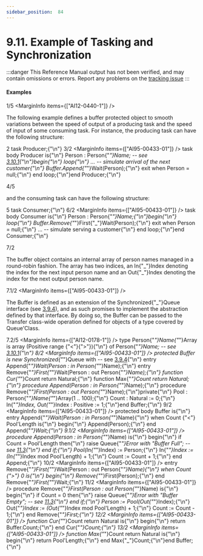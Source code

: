 ```yaml
---
sidebar_position:  84
---
```


# 9.11. Example of Tasking and Synchronization

:::danger
This Reference Manual output has not been verified,
and may contain omissions or errors.
Report any problems on the [tracking issue](https://github.com/ada-lang-io/ada-lang-io/issues/20)
:::



#### Examples

<MarginText>1/5</MarginText>
<MarginInfo items={["AI12-0440-1"]} />
<p>The following example defines a buffer protected object to smooth variations between the speed of output of a producing task and the speed of input of some consuming task. For instance, the producing task can have the following structure:<br /></p>

<MarginText>2</MarginText>
<CodeBlock language="ada">
task Producer;{"\n"}
<MarginText>3/2</MarginText>
<MarginInfo items={["AI95-00433-01"]} />
task body Producer is{"\n"}   Person : Person{"_"}Name; -- see <a href="/docs/arm/AA-3/AA-3.10#Subclause_3.10.1">3.10.1</a>{"\n"}begin{"\n"}   loop{"\n"}      ... --  simulate arrival of the next customer{"\n"}      Buffer.Append{"_"}Wait(Person);{"\n"}      exit when Person = null;{"\n"}   end loop;{"\n"}end Producer;{"\n"}

</CodeBlock>
<MarginText>4/5</MarginText>
<MarginInfo items={["AI12-0440-1"]} />
<p>and the consuming task can have the following structure:<br /></p>

<MarginText>5</MarginText>
<CodeBlock language="ada">
task Consumer;{"\n"}
<MarginText>6/2</MarginText>
<MarginInfo items={["AI95-00433-01"]} />
task body Consumer is{"\n"}   Person : Person{"_"}Name;{"\n"}begin{"\n"}   loop{"\n"}      Buffer.Remove{"_"}First{"_"}Wait(Person);{"\n"}      exit when Person = null;{"\n"}      ... --  simulate serving a customer{"\n"}   end loop;{"\n"}end Consumer;{"\n"}

</CodeBlock>
<MarginText>7/2</MarginText>
<MarginInfo items={["AI95-00433-01"]} />
<p>The buffer object contains an internal array of person names managed in a round-robin fashion. The array has two indices, an In{"_"}Index denoting the index for the next input person name and an Out{"_"}Index denoting the index for the next output person name.<br /></p>

<MarginText>7.1/2</MarginText>
<MarginInfo items={["AI95-00433-01"]} />
<p>The Buffer is defined as an extension of the Synchronized{"_"}Queue interface (see <a href="/docs/arm/AA-3/AA-3.9#Subclause_3.9.4">3.9.4</a>), and as such promises to implement the abstraction defined by that interface. By doing so, the Buffer can be passed to the Transfer class-wide operation defined for objects of a type covered by Queue'Class.<br /></p>

<MarginText>7.2/5</MarginText>
<MarginInfo items={["AI12-0178-1"]} />
<CodeBlock language="ada">
type Person{"_"}Name{"_"}Array is array (Positive range {"<"}{">"}){"\n"}   of Person{"_"}Name;  -- see <a href="/docs/arm/AA-3/AA-3.10#Subclause_3.10.1">3.10.1</a>{"\n"}
<MarginText>8/2</MarginText>
<MarginInfo items={["AI95-00433-01"]} />
protected Buffer is new Synchronized{"_"}Queue with  -- see <a href="/docs/arm/AA-3/AA-3.9#Subclause_3.9.4">3.9.4</a>{"\n"}   entry Append{"_"}Wait(Person : in Person{"_"}Name);{"\n"}   entry Remove{"_"}First{"_"}Wait(Person : out Person{"_"}Name);{"\n"}   function Cur{"_"}Count return Natural;{"\n"}   function Max{"_"}Count return Natural;{"\n"}   procedure Append(Person : in Person{"_"}Name);{"\n"}   procedure Remove{"_"}First(Person : out Person{"_"}Name);{"\n"}private{"\n"}   Pool      : Person{"_"}Name{"_"}Array(1 .. 100);{"\n"}   Count     : Natural := 0;{"\n"}   In{"_"}Index, Out{"_"}Index : Positive := 1;{"\n"}end Buffer;{"\n"}
<MarginText>9/2</MarginText>
<MarginInfo items={["AI95-00433-01"]} />
protected body Buffer is{"\n"}   entry Append{"_"}Wait(Person : in Person{"_"}Name){"\n"}      when Count {"<"} Pool'Length is{"\n"}   begin{"\n"}      Append(Person);{"\n"}   end Append{"_"}Wait;{"\n"}
<MarginText>9.1/2</MarginText>
<MarginInfo items={["AI95-00433-01"]} />
   procedure Append(Person : in Person{"_"}Name) is{"\n"}   begin{"\n"}      if Count = Pool'Length then{"\n"}         raise Queue{"_"}Error with "Buffer Full";  -- see <a href="/docs/arm/AA-11/AA-11.3">11.3</a>{"\n"}      end if;{"\n"}      Pool(In{"_"}Index) := Person;{"\n"}      In{"_"}Index       := (In{"_"}Index mod Pool'Length) + 1;{"\n"}      Count          := Count + 1;{"\n"}   end Append;{"\n"}
<MarginText>10/2</MarginText>
<MarginInfo items={["AI95-00433-01"]} />
   entry Remove{"_"}First{"_"}Wait(Person : out Person{"_"}Name){"\n"}      when Count {">"} 0 is{"\n"}   begin{"\n"}      Remove{"_"}First(Person);{"\n"}   end Remove{"_"}First{"_"}Wait;{"\n"}
<MarginText>11/2</MarginText>
<MarginInfo items={["AI95-00433-01"]} />
   procedure Remove{"_"}First(Person : out Person{"_"}Name) is{"\n"}   begin{"\n"}      if Count = 0 then{"\n"}         raise Queue{"_"}Error with "Buffer Empty"; -- see <a href="/docs/arm/AA-11/AA-11.3">11.3</a>{"\n"}      end if;{"\n"}      Person    := Pool(Out{"_"}Index);{"\n"}      Out{"_"}Index := (Out{"_"}Index mod Pool'Length) + 1;{"\n"}      Count     := Count - 1;{"\n"}   end Remove{"_"}First;{"\n"}
<MarginText>12/2</MarginText>
<MarginInfo items={["AI95-00433-01"]} />
   function Cur{"_"}Count return Natural is{"\n"}   begin{"\n"}       return Buffer.Count;{"\n"}   end Cur{"_"}Count;{"\n"}
<MarginText>13/2</MarginText>
<MarginInfo items={["AI95-00433-01"]} />
   function Max{"_"}Count return Natural is{"\n"}   begin{"\n"}       return Pool'Length;{"\n"}   end Max{"_"}Count;{"\n"}end Buffer;{"\n"}

</CodeBlock>
